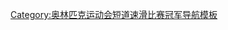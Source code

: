 {{navbox
| name = 奥林匹克运动会短道速滑比赛女子1500米冠军
| title = [[File:Olympic rings.svg|30px]] [[奥林匹克运动会短道速滑奖牌得主列表|奥运会短道速滑比赛女子1500米冠军]]
| state = {{{state|autocollapse}}}
| titlestyle=background:gold;
| liststyle = text-align:left;
| listclass = plainlist
| list1 = {{div col|colwidth=15em}}
* [[2002年冬季奥林匹克运动会短道速滑女子1500米比赛|2002]]：{{flagIOCathlete|[[高基铉]]|KOR|2002年冬季}}
* [[2006年冬季奥林匹克运动会短道速滑女子1500米比赛|2006]]：{{flagIOCathlete|[[陈善有]]|KOR|2006年冬季}}
* [[2010年冬季奥林匹克运动会短道速滑女子1500米比赛|2010]]：{{flagIOCathlete|[[周洋]]|CHN|2010年冬季}}
* [[2014年冬季奥林匹克运动会短道速滑女子1500米比赛|2014]]：{{flagIOCathlete|[[周洋]]|CHN|2014年冬季}}
* [[2018年冬季奥林匹克运动会短道速滑女子1500米比赛|2018]]：{{flagIOCathlete|[[崔珉禎]]|KOR|2018年冬季}}
* [[2022年冬季奥林匹克运动会短道速滑女子1500米比赛|2022]]：{{flagIOCathlete|[[崔珉禎]]|KOR|2022年冬季}}
{{div col end}}
}}<noinclude>
{{collapsible option}}
[[Category:奥林匹克运动会短道速滑比赛冠军导航模板]]
</noinclude>